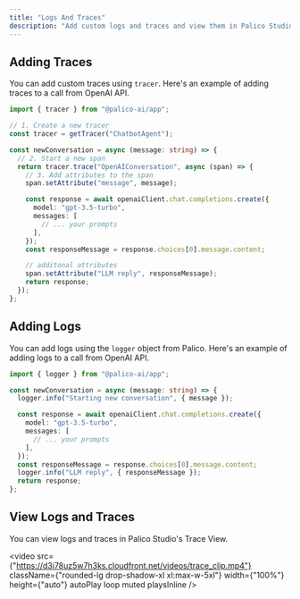 ```yaml
---
title: "Logs And Traces"
description: "Add custom logs and traces and view them in Palico Studio."
---
```


## Adding Traces

You can add custom traces using `tracer`. Here's an example of adding traces to a call from OpenAI API.

```typescript {1, 8, 10, 21}
import { tracer } from "@palico-ai/app";

// 1. Create a new tracer
const tracer = getTracer("ChatbotAgent");

const newConversation = async (message: string) => {
  // 2. Start a new span
  return tracer.trace("OpenAIConversation", async (span) => {
    // 3. Add attributes to the span
    span.setAttribute("message", message);

    const response = await openaiClient.chat.completions.create({
      model: "gpt-3.5-turbo",
      messages: [
        // ... your prompts
      ],
    });
    const responseMessage = response.choices[0].message.content;

    // additonal attributes
    span.setAttribute("LLM reply", responseMessage);
    return response;
  });
};
```

## Adding Logs

You can add logs using the `logger` object from Palico. Here's an example of adding logs to a call from OpenAI API.

```typescript {1, 4, 13}
import { logger } from "@palico-ai/app";

const newConversation = async (message: string) => {
  logger.info("Starting new conversation", { message });

  const response = await openaiClient.chat.completions.create({
    model: "gpt-3.5-turbo",
    messages: [
      // ... your prompts
    ],
  });
  const responseMessage = response.choices[0].message.content;
  logger.info("LLM reply", { responseMessage });
  return response;
};
```

## View Logs and Traces

You can view logs and traces in Palico Studio's Trace View.

<video
  src={"https://d3i78uz5w7h3ks.cloudfront.net/videos/trace_clip.mp4"}
  className={"rounded-lg drop-shadow-xl xl:max-w-5xl"}
  width={"100%"}
  height={"auto"}
  autoPlay
  loop
  muted
  playsInline
/>

